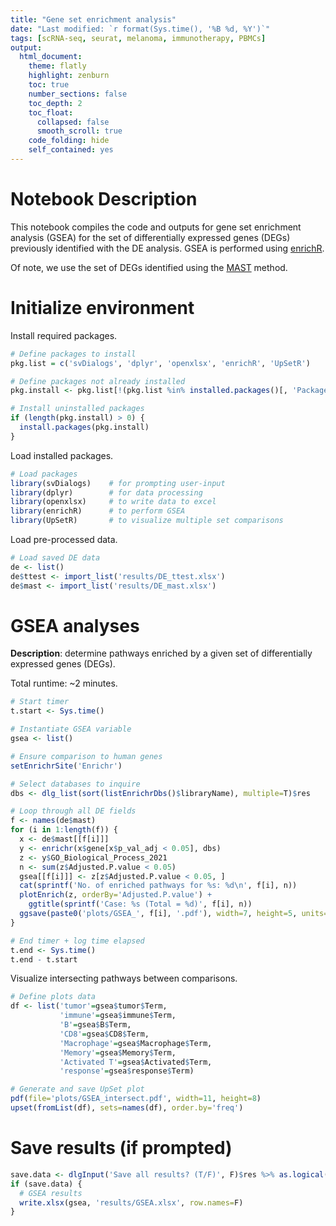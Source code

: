 ```yaml
---
title: "Gene set enrichment analysis"
date: "Last modified: `r format(Sys.time(), '%B %d, %Y')`"
tags: [scRNA-seq, seurat, melanoma, immunotherapy, PBMCs] 
output:
  html_document:
    theme: flatly
    highlight: zenburn
    toc: true
    number_sections: false
    toc_depth: 2
    toc_float:
      collapsed: false
      smooth_scroll: true
    code_folding: hide
    self_contained: yes
---
```


# Notebook Description

This notebook compiles the code and outputs for gene set enrichment analysis (GSEA) for the set of differentially expressed genes (DEGs) previously identified with the DE analysis. GSEA is performed using [enrichR](https://cran.r-project.org/web/packages/enrichR/vignettes/enrichR.html). 

Of note, we use the set of DEGs identified using the [MAST](https://bioconductor.org/packages/release/bioc/html/MAST.html) method.  

# Initialize environment

Install required packages.

```r

# Define packages to install
pkg.list = c('svDialogs', 'dplyr', 'openxlsx', 'enrichR', 'UpSetR')

# Define packages not already installed
pkg.install <- pkg.list[!(pkg.list %in% installed.packages()[, 'Package'])]

# Install uninstalled packages
if (length(pkg.install) > 0) {
  install.packages(pkg.install)
}

```

Load installed packages.  

```r

# Load packages
library(svDialogs)    # for prompting user-input
library(dplyr)        # for data processing
library(openxlsx)     # to write data to excel
library(enrichR)      # to perform GSEA
library(UpSetR)       # to visualize multiple set comparisons

```

Load pre-processed data. 

```r

# Load saved DE data
de <- list()
de$ttest <- import_list('results/DE_ttest.xlsx')
de$mast <- import_list('results/DE_mast.xlsx')

```

# GSEA analyses

**Description**: determine pathways enriched by a given set of differentially expressed genes (DEGs).  

Total runtime: ~2 minutes.  

```r

# Start timer
t.start <- Sys.time()

# Instantiate GSEA variable
gsea <- list()

# Ensure comparison to human genes
setEnrichrSite('Enrichr')

# Select databases to inquire
dbs <- dlg_list(sort(listEnrichrDbs()$libraryName), multiple=T)$res

# Loop through all DE fields
f <- names(de$mast)
for (i in 1:length(f)) {
  x <- de$mast[[f[i]]]
  y <- enrichr(x$gene[x$p_val_adj < 0.05], dbs)
  z <- y$GO_Biological_Process_2021
  n <- sum(z$Adjusted.P.value < 0.05)
  gsea[[f[i]]] <- z[z$Adjusted.P.value < 0.05, ]
  cat(sprintf('No. of enriched pathways for %s: %d\n', f[i], n))
  plotEnrich(z, orderBy='Adjusted.P.value') + 
    ggtitle(sprintf('Case: %s (Total = %d)', f[i], n))
  ggsave(paste0('plots/GSEA_', f[i], '.pdf'), width=7, height=5, units='in')
}

# End timer + log time elapsed
t.end <- Sys.time()
t.end - t.start

```

Visualize intersecting pathways between comparisons.  

```r

# Define plots data
df <- list('tumor'=gsea$tumor$Term, 
           'immune'=gsea$immune$Term, 
           'B'=gsea$B$Term, 
           'CD8'=gsea$CD8$Term, 
           'Macrophage'=gsea$Macrophage$Term, 
           'Memory'=gsea$Memory$Term, 
           'Activated T'=gsea$Activated$Term, 
           'response'=gsea$response$Term)

# Generate and save UpSet plot
pdf(file='plots/GSEA_intersect.pdf', width=11, height=8)
upset(fromList(df), sets=names(df), order.by='freq')

```

# Save results (if prompted)

```r

save.data <- dlgInput('Save all results? (T/F)', F)$res %>% as.logical(.)
if (save.data) { 
  # GSEA results
  write.xlsx(gsea, 'results/GSEA.xlsx', row.names=F)
}

```
